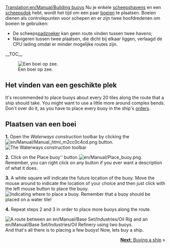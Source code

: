 [[Translation:en/Manual/Building buoys]]
{{nl/Vertaling|en/Manual/Building buoys|0}}
{{nl/Manual/Tutorial/Tutorial}}
Nu je enkele [[nl/Bouwen haven|scheepshavens]] en een [[nl/Manual/Bouw dok|scheepsdok]] hebt, wordt het tijd om een paar [[nl/Manual/Plaats boeien|boeien]] te plaatsen. Boeien dienen als controlepunten voor schepen en er zijn twee hoofdredenen om boeien te gebruiken:
*De scheeps[[en/Archive/Manual/Settings/Pathfinder|padzoeker]] kan geen route vinden tussen twee havens;
*Navigeren tussen twee plaatsen, die dicht bij elkaar liggen, verlaagd de CPU lading omdat er minder mogelijke routes zijn.

__TOC__

[[File:en/Manual/Buoy.png|left|frame|Een boei op zee.]]
==Het vinden van een geschikte plek==
It's recommended to place buoys about every 20 tiles along the route that a ship should take. You might want to use a little more around complex bends. Don't over do it, as you have to place every buoy in the ship's [[en/Manual/Orders|orders]].

<div style="clear:left"></div>

==Plaatsen van een boei==

'''1.''' Open the ''Waterways construction'' toolbar by clicking the [[File:en/Manual/Manual html m2cc0c4cd.png]] button.
[[File:en/Manual/Dock toolbar.png|frame|none|The Waterways construction toolbar]]

'''2.''' Click on the Place buoy'' button [[File:en/Manual/Place buoy.png]]. Remember, you can right click on any button if you ever want a description of what it does.

'''3.''' A white square will indicate the future location of the buoy. Move the mouse around to indicate the location of your choice and then just click with the left mouse button to place the buoy.
[[File:en/Manual/Placing-buoy-1.png|frame|none|Indicating where to place a buoy. Remember that a buoy should be placed on a water tile!]]

'''4.''' Repeat steps 2 and 3 in order to place more buoys along the route.


[[File:en/Manual/Placing-buoy-2.png|frame|right|A route between an [[en/Manual/Base Set/Industries/Oil Rig]] and an [[en/Manual/Base Set/Industries/Oil Refinery]] using two buoys.]]
And that's all there is to placing a few buoys! Now, lets buy a ship.

<span style="float: right">[[en/Manual/Buying ships|'''Next''': Buying a ship]] &raquo;</span>